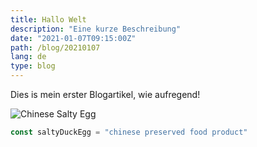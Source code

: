```yaml
---
title: Hallo Welt
description: "Eine kurze Beschreibung"
date: "2021-01-07T09:15:00Z"
path: /blog/20210107
lang: de
type: blog
---
```


Dies is mein erster Blogartikel, wie aufregend!

![Chinese Salty Egg](./salty_egg.jpg)

```js
const saltyDuckEgg = "chinese preserved food product"
```